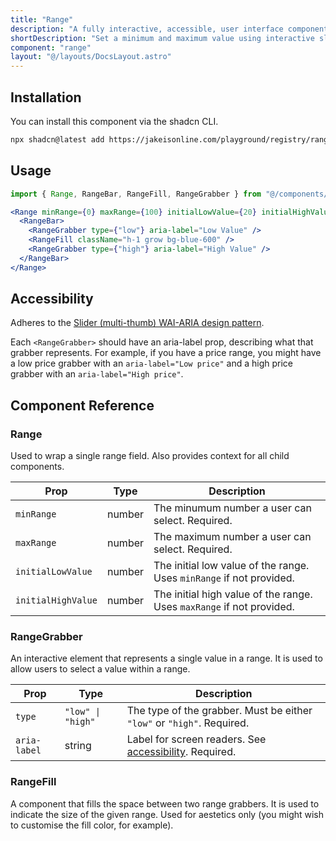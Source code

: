 ```yaml
---
title: "Range"
description: "A fully interactive, accessible, user interface component that allows users to easily set a minimum and maximum value (a range), using interactive sliders."
shortDescription: "Set a minimum and maximum value using interactive sliders."
component: "range"
layout: "@/layouts/DocsLayout.astro"
---
```



<ExampleComponentWithCode name="range-full-demo" client:load />

## Installation

You can install this component via the shadcn CLI.

```bash
npx shadcn@latest add https://jakeisonline.com/playground/registry/range.json
```

## Usage

```jsx
import { Range, RangeBar, RangeFill, RangeGrabber } from "@/components/ui/range"
```

```jsx
<Range minRange={0} maxRange={100} initialLowValue={20} initialHighValue={80}>
  <RangeBar>
    <RangeGrabber type={"low"} aria-label="Low Value" />
    <RangeFill className="h-1 grow bg-blue-600" />
    <RangeGrabber type={"high"} aria-label="High Value" />
  </RangeBar>
</Range>
```

## Accessibility

Adheres to the [Slider (multi-thumb) WAI-ARIA design pattern](https://www.w3.org/WAI/ARIA/apg/patterns/slider-multithumb/).

Each `<RangeGrabber>` should have an aria-label prop, describing what that grabber represents. For example, if you have a price range, you might have a low price grabber with an `aria-label="Low price"` and a high price grabber with an `aria-label="High price"`.

## Component Reference

### Range

Used to wrap a single range field. Also provides context for all child components.

| Prop               | Type   | Description                                                           |
| ------------------ | ------ | --------------------------------------------------------------------- |
| `minRange`         | number | The minumum number a user can select. Required.                       |
| `maxRange`         | number | The maximum number a user can select. Required.                       |
| `initialLowValue`  | number | The initial low value of the range. Uses `minRange` if not provided.  |
| `initialHighValue` | number | The initial high value of the range. Uses `maxRange` if not provided. |

### RangeGrabber

An interactive element that represents a single value in a range. It is used to allow users to select a value within a range.

| Prop         | Type              | Description                                                              |
| ------------ | ----------------- | ------------------------------------------------------------------------ |
| `type`       | `"low" \| "high"` | The type of the grabber. Must be either `"low"` or `"high"`. Required.   |
| `aria-label` | string            | Label for screen readers. See [accessibility](#accessibility). Required. |

### RangeFill

A component that fills the space between two range grabbers. It is used to indicate the size of the given range. Used for aestetics only (you might wish to customise the fill color, for example).
